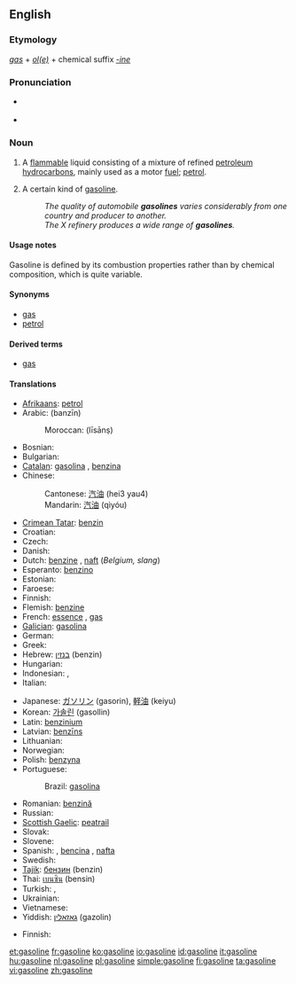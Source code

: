 {{wikipedia}}
==English==

===Etymology===
''[[gas]]'' + ''[[-ole|ol(e)]]'' + chemical suffix ''[[-ine]]''

===Pronunciation===
* {{a|UK}} {{IPA|/ˈgæs.ə.lɪin/}} {{SAMPA|/"g{s.@.li:n/}}
* {{audio|en-us-gasoline.ogg|Audio (US)}}

===Noun===
{{en-noun|-}}

# {{uncountable}} {{North America}} A [[flammable]] liquid consisting of a mixture of refined [[petroleum]] [[hydrocarbon]]s, mainly used as a motor [[fuel]]; [[petrol]].
# {{countable}} A certain kind of [[gasoline]].
#:''The quality of automobile '''gasolines''' varies considerably from one country and producer to another.''
#:''The X refinery produces a wide range of '''gasolines'''.''

====Usage notes====
Gasoline is defined by its combustion properties rather than by chemical composition, which is quite variable.

====Synonyms====
* [[gas]] {{italbrac|North America}}
* [[petrol]] {{italbrac|UK|Australia}}

====Derived terms====
* [[gas]] {{italbrac|North America}}

====Translations====
{{trans-top|motor fuel}}
* [[Afrikaans]]: [[petrol]]
* Arabic: {{ARchar|[[بنزين]]}} (banzīn) {{m}}
*: Moroccan: {{ARchar|[[ليسانص]]}} (līsānṣ)
* Bosnian: {{t-|bs|benzin|m}}
* Bulgarian: {{t+|bg|бензин|m|tr=benzín|sc=Cyrl}}
* [[Catalan]]: [[gasolina]] {{f}}, [[benzina]] {{f}}
* Chinese:
*: Cantonese: [[汽油]] (hei3 yau4)
*: Mandarin: [[汽油]] (qìyóu)
* [[Crimean Tatar]]: [[benzin#Crimean Tatar|benzin]]
* Croatian: {{t+|hr|benzin}}
* Czech: {{t-|cs|benzín|m}}
* Danish: {{t-|da|benzin|c}}
* Dutch: [[benzine]] {{f}}, [[naft]] (''Belgium, slang'')
* Esperanto: [[benzino]]
* Estonian: {{t-|et|bensiin}}
* Faroese: {{t-|fo|bensin|n|xs=Faroese}}
* Finnish: {{t+|fi|bensiini}}
* Flemish: [[benzine]]
* French: [[essence]] {{f}}, [[gas]] {{italbrac|Canadian French}}
* [[Galician]]: [[gasolina]] {{f}}
* German: {{t+|de|Benzin|n}}
* Greek: {{t+|el|βενζίνη|f|sc=Grek}}
* Hebrew: [[בנזין]] (benzin) {{m}}
* Hungarian: {{t+|hu|benzin}}
* Indonesian: {{t-|id|bensin|xs=Indonesian}}, {{t-|id|petrol|xs=Indonesian}}
* Italian: {{t+|it|benzina|f}}
{{trans-mid}}
* Japanese: [[ガソリン]] (gasorin), [[軽油]] (keiyu)
* Korean: [[가솔린]] (gasollin)
* Latin: [[benzinium]]
* Latvian: [[benzīns]] {{m}}
* Lithuanian: {{t-|lt|benzinas|xs=Lithuanian}}
* Norwegian: {{t+|no|bensin}}
* Polish: [[benzyna]] {{f}}
* Portuguese:
*: Brazil: [[gasolina]] {{f}}
* Romanian: [[benzină]] {{f}}
* Russian: {{t+|ru|бензин|m|tr=benzín|sc=Cyrl}}
* [[Scottish Gaelic]]: [[peatrail]]
* Slovak: {{t-|sk|benzín|m}}
* Slovene: {{t+|sl|bencin|m}}
* Spanish: {{t-|es|gasolina|f}}, [[bencina]] {{f}} {{italbrac|Chile}}, [[nafta]] {{f}} {{italbrac|Argentina, Paraguay, Uruguay}}
* Swedish: {{t-|sv|bensin|c}}
* [[Tajik]]: [[бензин]] (benzin)
* Thai: [[เบนซิน]] (bensin)
* Turkish: {{t+|tr|benzin}}, {{t+|tr|petrol}}
* Ukrainian: {{t-|uk|бензин|m|tr=benzín|sc=Cyrl|xs=Ukrainian}}
* Vietnamese: {{t+|vi|xăng|xs=Vietnamese}}
* Yiddish: [[גאזאלין]] (gazolin)
{{trans-bottom}}

{{trans-top|kind of gasoline}}
* Finnish: {{t|fi|bensiinilaatu}}
{{trans-mid}}
{{trans-bottom}}

[[et:gasoline]]
[[fr:gasoline]]
[[ko:gasoline]]
[[io:gasoline]]
[[id:gasoline]]
[[it:gasoline]]
[[hu:gasoline]]
[[nl:gasoline]]
[[pl:gasoline]]
[[simple:gasoline]]
[[fi:gasoline]]
[[ta:gasoline]]
[[vi:gasoline]]
[[zh:gasoline]]